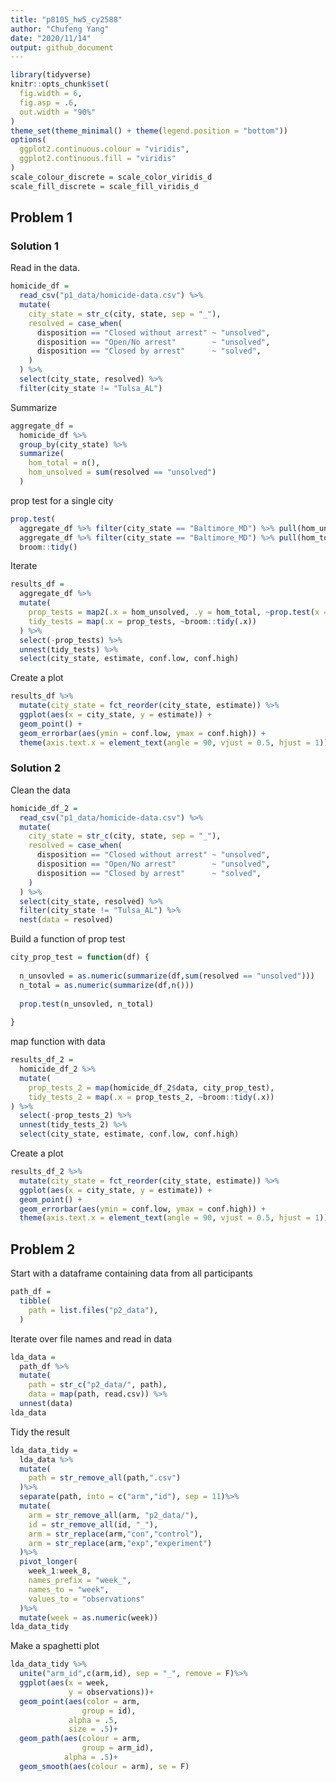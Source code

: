 ```yaml
---
title: "p8105_hw5_cy2588"
author: "Chufeng Yang"
date: "2020/11/14"
output: github_document
---
```


```r
library(tidyverse)
knitr::opts_chunk$set(
  fig.width = 6,
  fig.asp = .6,
  out.width = "90%"
)
theme_set(theme_minimal() + theme(legend.position = "bottom"))
options(
  ggplot2.continuous.colour = "viridis",
  ggplot2.continuous.fill = "viridis"
)
scale_colour_discrete = scale_color_viridis_d
scale_fill_discrete = scale_fill_viridis_d
```


## Problem 1

### Solution 1
Read in the data.

```r
homicide_df = 
  read_csv("p1_data/homicide-data.csv") %>% 
  mutate(
    city_state = str_c(city, state, sep = "_"),
    resolved = case_when(
      disposition == "Closed without arrest" ~ "unsolved",
      disposition == "Open/No arrest"        ~ "unsolved",
      disposition == "Closed by arrest"      ~ "solved",
    )
  ) %>% 
  select(city_state, resolved) %>% 
  filter(city_state != "Tulsa_AL")
```
Summarize
```r
aggregate_df = 
  homicide_df %>% 
  group_by(city_state) %>% 
  summarize(
    hom_total = n(),
    hom_unsolved = sum(resolved == "unsolved")
  )
```

prop test for a single city

```r
prop.test(
  aggregate_df %>% filter(city_state == "Baltimore_MD") %>% pull(hom_unsolved), 
  aggregate_df %>% filter(city_state == "Baltimore_MD") %>% pull(hom_total)) %>% 
  broom::tidy()
```

Iterate

```r
results_df = 
  aggregate_df %>% 
  mutate(
    prop_tests = map2(.x = hom_unsolved, .y = hom_total, ~prop.test(x = .x, n = .y)),
    tidy_tests = map(.x = prop_tests, ~broom::tidy(.x))
  ) %>% 
  select(-prop_tests) %>% 
  unnest(tidy_tests) %>% 
  select(city_state, estimate, conf.low, conf.high)
```

Create a plot
```r
results_df %>% 
  mutate(city_state = fct_reorder(city_state, estimate)) %>% 
  ggplot(aes(x = city_state, y = estimate)) +
  geom_point() + 
  geom_errorbar(aes(ymin = conf.low, ymax = conf.high)) + 
  theme(axis.text.x = element_text(angle = 90, vjust = 0.5, hjust = 1))
```

### Solution 2

Clean the data
```r
homicide_df_2 = 
  read_csv("p1_data/homicide-data.csv") %>% 
  mutate(
    city_state = str_c(city, state, sep = "_"),
    resolved = case_when(
      disposition == "Closed without arrest" ~ "unsolved",
      disposition == "Open/No arrest"        ~ "unsolved",
      disposition == "Closed by arrest"      ~ "solved",
    )
  ) %>% 
  select(city_state, resolved) %>% 
  filter(city_state != "Tulsa_AL") %>% 
  nest(data = resolved)
```
Build a function of prop test
```r
city_prop_test = function(df) {
  
  n_unsovled = as.numeric(summarize(df,sum(resolved == "unsolved")))
  n_total = as.numeric(summarize(df,n()))
  
  prop.test(n_unsovled, n_total)
  
}
```

map function with data



```r
results_df_2 = 
  homicide_df_2 %>% 
  mutate(
    prop_tests_2 = map(homicide_df_2$data, city_prop_test),
    tidy_tests_2 = map(.x = prop_tests_2, ~broom::tidy(.x))
) %>%
  select(-prop_tests_2) %>% 
  unnest(tidy_tests_2) %>% 
  select(city_state, estimate, conf.low, conf.high)
```

Create a plot
```r
results_df_2 %>% 
  mutate(city_state = fct_reorder(city_state, estimate)) %>% 
  ggplot(aes(x = city_state, y = estimate)) +
  geom_point() + 
  geom_errorbar(aes(ymin = conf.low, ymax = conf.high)) + 
  theme(axis.text.x = element_text(angle = 90, vjust = 0.5, hjust = 1))
```

## Problem 2

Start with a dataframe containing data from all participants
```r
path_df = 
  tibble(
    path = list.files("p2_data"),
  )
```

Iterate over file names and read in data
```r
lda_data = 
  path_df %>%
  mutate(
    path = str_c("p2_data/", path),
    data = map(path, read.csv)) %>%
  unnest(data)
lda_data
```

Tidy the result
```r
lda_data_tidy = 
  lda_data %>%
  mutate(
    path = str_remove_all(path,".csv")
  )%>%
  separate(path, into = c("arm","id"), sep = 11)%>%
  mutate(
    arm = str_remove_all(arm, "p2_data/"),
    id = str_remove_all(id, "_"),
    arm = str_replace(arm,"con","control"),
    arm = str_replace(arm,"exp","experiment")
  )%>%
  pivot_longer(
    week_1:week_8,
    names_prefix = "week_",
    names_to = "week",
    values_to = "observations"
  )%>%
  mutate(week = as.numeric(week))
lda_data_tidy
```

Make a spaghetti plot
```r
lda_data_tidy %>%
  unite("arm_id",c(arm,id), sep = "_", remove = F)%>%
  ggplot(aes(x = week,
             y = observations))+
  geom_point(aes(color = arm,
                group = id),
             alpha = .5,
             size = .5)+
  geom_path(aes(colour = arm, 
                group = arm_id),
            alpha = .5)+
  geom_smooth(aes(colour = arm), se = F)
```





